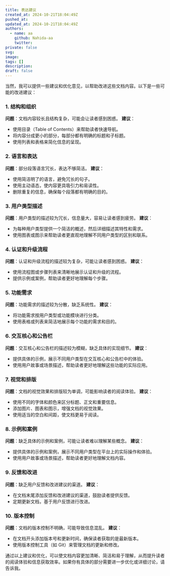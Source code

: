 ---
title: 表达建议
created_at: 2024-10-21T18:04:49Z
pushed_at: 
updated_at: 2024-10-21T18:04:49Z
authors:
  - name: aa
    github: Nahida-aa
    twitter: 
private: false
svg: 
image: 
tags: []
description: 
draft: false
---
当然，我可以提供一些建议和优化意见，以帮助改进这些文档内容。以下是一些可能的改进建议：

### 1. 结构和组织
**问题**：文档内容较长且结构复杂，可能会让读者感到困惑。
**建议**：
- 使用目录（Table of Contents）来帮助读者快速导航。
- 将内容分成更小的部分，每部分都有明确的标题和子标题。
- 使用列表和表格来简化信息的呈现。

### 2. 语言和表达
**问题**：部分段落语言冗长，表达不够简洁。
**建议**：
- 使用简洁明了的语言，避免冗长的句子。
- 使用主动语态，使内容更具吸引力和易读性。
- 删除重复的信息，确保每个段落都有明确的目的。

### 3. 用户类型描述
**问题**：用户类型的描述较为冗长，信息量大，容易让读者感到疲劳。
**建议**：
- 为每种用户类型提供一个简洁的概述，然后详细描述其特性和需求。
- 使用图表或图示来帮助读者更直观地理解不同用户类型的区别和联系。

### 4. 认证和升级流程
**问题**：认证和升级流程的描述较为复杂，可能让读者感到困惑。
**建议**：
- 使用流程图或步骤列表来清晰地展示认证和升级的流程。
- 提供示例或案例，帮助读者更好地理解每个步骤。

### 5. 功能需求
**问题**：功能需求的描述较为分散，缺乏系统性。
**建议**：
- 将功能需求按用户类型或功能模块进行分类。
- 使用表格或列表来简洁地展示每个功能的需求和目的。

### 6. 交互核心和公告栏
**问题**：交互核心和公告栏的描述较为模糊，缺乏具体的实现细节。
**建议**：
- 提供具体的示例，展示不同用户类型在交互核心和公告栏中的体验。
- 使用用户故事或场景描述，帮助读者更好地理解这些功能的实际应用。

### 7. 视觉和排版
**问题**：文档的视觉效果和排版较为单调，可能影响读者的阅读体验。
**建议**：
- 使用不同的字体和颜色来区分标题、正文和重要信息。
- 添加图片、图表和图示，增强文档的视觉效果。
- 使用适当的空白和间距，使文档更易于阅读。

### 8. 示例和案例
**问题**：缺乏具体的示例和案例，可能让读者难以理解某些概念。
**建议**：
- 提供具体的示例和案例，展示不同用户类型在平台上的实际操作和体验。
- 使用用户故事或场景描述，帮助读者更好地理解文档内容。

### 9. 反馈和改进
**问题**：缺乏用户反馈和改进建议的渠道。
**建议**：
- 在文档末尾添加反馈和改进建议的渠道，鼓励读者提供反馈。
- 定期更新文档，基于用户反馈进行改进。

### 10. 版本控制
**问题**：文档的版本控制不明确，可能导致信息混乱。
**建议**：
- 在文档开头添加版本号和更新时间，确保读者获取的是最新版本。
- 使用版本控制工具（如 Git）来管理文档的更新和修改。

通过以上建议和优化，可以使文档内容更加清晰、简洁和易于理解，从而提升读者的阅读体验和信息获取效率。如果你有具体的部分需要进一步优化或详细讨论，请告诉我。
